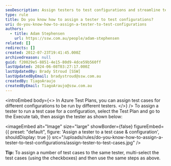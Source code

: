 ```yaml
---
seoDescription: Assign testers to test configurations and streamline testing workflow using Azure Test Plans.
type: rule
title: Do you know how to assign a tester to test configurations?
uri: do-you-know-how-to-assign-a-tester-to-test-configurations
authors:
  - title: Adam Stephensen
    url: https://ssw.com.au/people/adam-stephensen
related: []
redirects: []
created: 2012-07-23T19:41:45.000Z
archivedreason: null
guid: f20029e5-8851-4e15-80d9-4dce59b560ff
lastUpdated: 2024-06-08T03:27:17.000Z
lastUpdatedBy: Brady Stroud [SSW]
lastUpdatedByEmail: bradystroud@ssw.com.au
createdBy: TiagoAraujo
createdByEmail: TiagoAraujo@ssw.com.au
---
```


<introEmbed
  body={<>
In Azure Test Plans, you can assign test cases for different configurations to be run by different testers.
  </>}
/>
To assign a tester to run a test case for a configuration, select the Test Plan and go to the Execute tab, then assign the tester as shown below:


<imageEmbed
  alt="Image"
  size="large"
  showBorder={false}
  figureEmbed={{
    preset: "default",
    figure: 'Assign a tester to a test case & configuration',
    shouldDisplay: true
  }}
  src="/uploads/rules/do-you-know-how-to-assign-a-tester-to-test-configurations/assign-tester-to-test-cases.jpg"
/>

**Tip:** To assign a number of test cases to the same tester, multi-select the test cases (using the checkboxes) and then use the same steps as above.
